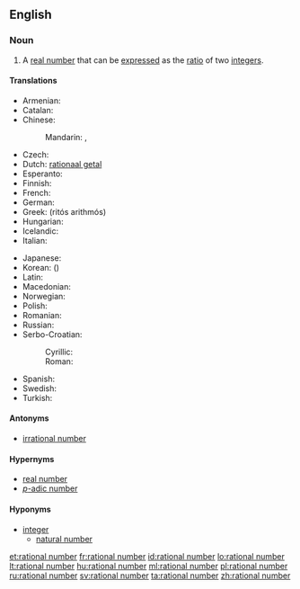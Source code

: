 ==English==

===Noun===
{{en-noun|sg=[[rational]] [[number]]}}

# {{mathematics}} A [[real number]] that can be [[express]]ed as the [[ratio]] of two [[integer]]s.

====Translations====
{{trans-top|quotient of integers}}
* Armenian: {{t-|hy|ռացիոնալ թիվ|tr=ṙac’ional t’iv}}
* Catalan: {{t-|ca|nombre racional|m}}
* Chinese:
*: Mandarin: {{t|cmn|有理數|sc=Hani}}, {{t|cmn|有理数|tr=yǒulǐshù|sc=Hani}}
* Czech: {{t-|cs|racionální číslo|n}}
* Dutch: [[rationaal getal]] {{n}}
* Esperanto: {{t-|eo|racionala nombro}}
* Finnish: {{t+|fi|rationaaliluku}}
* French: {{t+|fr|nombre rationnel|m}}
* German: {{t+|de|rationale Zahl|f}}
* Greek: {{t+|el|ρητός αριθμός|m}} (ritós arithmós)
* Hungarian: {{t+|hu|racionális szám}}
* Icelandic: {{t-|is|ræð tala|f}}
* Italian: {{t+|it|numero razionale|m}}
{{trans-mid}}
* Japanese: {{t+|ja|有理数|tr=ゆうりすう, yūrisū|sc=Jpan}}
* Korean: {{t+|ko|유리수|tr=yurisu|sc=Kore}} ({{t+|ko|有理數|sc=Kore}})
* Latin: {{t-|la|numerus rationalis|m}}
* Macedonian: {{t-|mk|рационален број|m|tr=racionálen brój}}
* Norwegian: {{t+|no|rasjonalt tall|n}}
* Polish: {{t-|pl|liczba wymierna|f}}
* Romanian: {{t-|ro|număr rațional|n}}
* Russian: {{t-|ru|рациональное число|n|tr=racionál'noje čisló}}
* Serbo-Croatian:
*: Cyrillic: {{t-|sh|рaционaлни брой|m}}
*: Roman: {{t-|sh|racionalni broj|m}}
* Spanish: {{t+|es|número racional|m}}
* Swedish: {{t+|sv|rationellt tal}}
* Turkish: {{t+|tr|rasyonel sayı}}
{{trans-bottom}}

====Antonyms====
* [[irrational number]]

====Hypernyms====
* [[real number]]
* [[p-adic number|''p''-adic number]]

====Hyponyms====
* [[integer]]
** [[natural number]]

[[et:rational number]]
[[fr:rational number]]
[[id:rational number]]
[[lo:rational number]]
[[lt:rational number]]
[[hu:rational number]]
[[ml:rational number]]
[[pl:rational number]]
[[ru:rational number]]
[[sv:rational number]]
[[ta:rational number]]
[[zh:rational number]]
